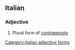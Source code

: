 ==Italian==

===Adjective===
{{head|it}} {{g|m}}

# Plural form of [[contrapposto]]
[[Category:Italian adjective forms]]
